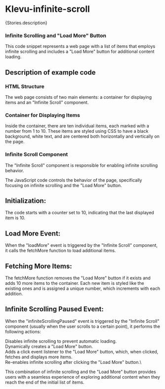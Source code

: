 
<Meta of={Stories} />

# Klevu-infinite-scroll

<Markdown>{Stories.description}</Markdown>

### Infinite Scrolling and "Load More" Button

This code snippet represents a web page with a list of items that employs infinite scrolling and includes a "Load More" button for additional content loading.

<Canvas of={Stories.InfiniteScroll} />

## Description of example code

### HTML Structure

The web page consists of two main elements: a container for displaying items and an "Infinite Scroll" component.

### Container for Displaying Items

Inside the container, there are ten individual items, each marked with a number from 1 to 10. These items are styled using CSS to have a black background, white text, and are centered both horizontally and vertically on the page.

### Infinite Scroll Component

The "Infinite Scroll" component is responsible for enabling infinite scrolling behavior.

The JavaScript code controls the behavior of the page, specifically focusing on infinite scrolling and the "Load More" button.

## Initialization:

The code starts with a counter set to 10, indicating that the last displayed item is 10.

## Load More Event:

When the "loadMore" event is triggered by the "Infinite Scroll" component, it calls the fetchMore function to load additional items.

## Fetching More Items:

The fetchMore function removes the "Load More" button if it exists and adds 10 more items to the container. Each new item is styled like the existing ones and is assigned a unique number, which increments with each addition.

## Infinite Scrolling Paused Event:

When the "infiniteScrollingPaused" event is triggered by the "Infinite Scroll" component (usually when the user scrolls to a certain point), it performs the following actions:

Disables infinite scrolling to prevent automatic loading.\
Dynamically creates a "Load More" button.\
Adds a click event listener to the "Load More" button, which, when clicked, fetches and displays more items.\
Re-enables infinite scrolling after clicking the "Load More" button.\

This combination of infinite scrolling and the "Load More" button provides users with a seamless experience of exploring additional content when they reach the end of the initial list of items.
